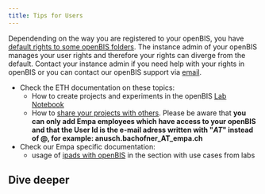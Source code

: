 ```yaml
---
title: Tips for Users
---
```


Dependending on the way you are registered to your openBIS, you have [default rights to some openBIS folders](https://openbis.readthedocs.io/en/latest/user-documentation/general-admin-users/admins-documentation/user-registration.html#default-roles-assigned-in-eln).
The instance admin of your openBIS manages your user rights and therefore your rights can diverge from the default.
Contact your instance admin if you need help with your rights in openBIS or you can contact our openBIS support via [email](mailto:openbis-support@empa.ch).

- Check the ETH documentation on these topics:
  - How to create projects and experiments in the openBIS [Lab Notebook](https://openbis.readthedocs.io/en/latest/user-documentation/general-users/lab-notebook.html)
  - How to [share your projects with others](https://openbis.readthedocs.io/en/latest/user-documentation/general-users/lab-notebook.html#share-lab-notebooks-and-projects). Please be aware that **you can only add Empa employees which have access to your openBIS and that the User Id is the e-mail adress written with "_AT_" instead of @, for example: anusch.bachofner_AT_empa.ch**
- Check our Empa specific documentation:
  - usage of [ipads with openBIS](/documentation/openbis/how-to-and-use-cases/ipads/) in the section with use cases from labs

## Dive deeper


<CardGrid>
  <CustomCard
    title="<a href='/documentation/openbis/getting-started/users/experiments'>Tips for Experiments</a>"
    customIcon="lucide:folder-tree"
  />
  <CustomCard
    title="<a href='/documentation/openbis/getting-started/users/maintenance/'>Tips for Maintenance work</a>"
    customIcon="lucide:cpu"
  />
</CardGrid>
